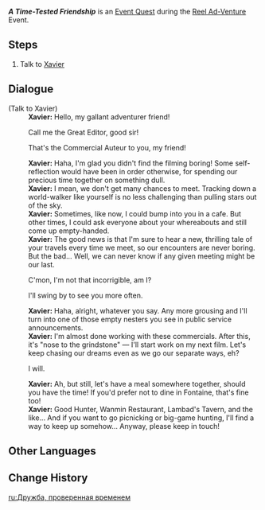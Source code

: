 {{Quest Infobox
|id            = 74686
|image         = Event Quest A Time-Tested Friendship.png
|type          = World
|requirement   = Complete all scripts{{Verify|Minimum "quality" requirement, or no?}}
|characters    = Traveler; Xavier
|startLocation = [[Café Lutece]], [[Court of Fontaine]], [[Fontaine]]
|region        = Fontaine
|area          = Court of Fontaine Region
|subarea       = Court of Fontaine
|prev          = Filmmaking Notes
|rewards       = Primogem*10;Mora*10,000;Adventurer's Experience*4
|event_name    = Reel Ad-Venture
}}
'''''A Time-Tested Friendship''''' is an [[Event Quest]] during the [[Reel Ad-Venture]] Event.

==Steps==
# Talk to [[Xavier]]

==Dialogue==
{{Quest Description|Aside from filming, there are other things we can do together, like meeting for a meal. [[Good Hunter]], [[Wanmin Restaurant]], [[Lambad's Tavern]], [[Hotel Debord]], and the like... Coffee at [[Café Lutece]] might not be a bad idea either.}}
{{Dialogue Start}}
;(Talk to Xavier)
:'''Xavier:''' Hello, my gallant adventurer friend!
:{{DIcon}} Call me the Great Editor, good sir!
:{{DIcon}} That's the Commercial Auteur to you, my friend!
:'''Xavier:''' Haha, I'm glad you didn't find the filming boring! Some self-reflection would have been in order otherwise, for spending our precious time together on something dull.
:'''Xavier:''' I mean, we don't get many chances to meet. Tracking down a world-walker like yourself is no less challenging than pulling stars out of the sky.
:'''Xavier:''' Sometimes, like now, I could bump into you in a cafe. But other times, I could ask everyone about your whereabouts and still come up empty-handed.
:'''Xavier:''' The good news is that I'm sure to hear a new, thrilling tale of your travels every time we meet, so our encounters are never boring. But the bad... Well, we can never know if any given meeting might be our last.
:{{DIcon}} C'mon, I'm not that incorrigible, am I?
:{{DIcon}} I'll swing by to see you more often.
:'''Xavier:''' Haha, alright, whatever you say. Any more grousing and I'll turn into one of those empty nesters you see in public service announcements.
:'''Xavier:''' I'm almost done working with these commercials. After this, it's "nose to the grindstone" &mdash; I'll start work on my next film. Let's keep chasing our dreams even as we go our separate ways, eh?
:{{DIcon}} I will.
:'''Xavier:''' Ah, but still, let's have a meal somewhere together, should you have the time! If you'd prefer not to dine in Fontaine, that's fine too!
:'''Xavier:''' Good Hunter, Wanmin Restaurant, Lambad's Tavern, and the like... And if you want to go picnicking or big-game hunting, I'll find a way to keep up somehow... Anyway, please keep in touch!
{{Dialogue End}}

==Other Languages==
{{Other Languages
|en       = A Time-Tested Friendship
|zhs      = 友谊地久天长
|zhs_rm   = 
|zht      = 友誼地久天長
|zht_rm   = 
|zh_tl    = 
|ja       = 変わらぬ友情
|ja_rm    = Kawaranu Yuujou
|ja_tl    = Unchanging Friendship
|ko       = 오랜 우정
|ko_tl    = 
|es       = Por una amistad eterna
|es_tl    = For an Eternal Friendship
|fr       = Une amitié éprouvée par le temps
|fr_tl    = A Time-Tested Friendship
|ru       = Дружба, проверенная временем
|ru_tl    = 
|th       = มิตรภาพแสนยาวนาน
|th_rm    = 
|th_tl    = 
|vi       = Tình Bạn Trường Tồn
|vi_tl    = 
|de       = Eine altbewährte Freundschaft
|de_tl    = 
|id       = Persahabatan Tak Lekang Oleh Waktu
|id_tl    = Lasting Friendship
|pt       = Uma Amizade Testada Pelo Tempo
|pt_tl    = 
|tr       = Eskimeyen Dostluk
|tr_tl    = 
|it       = Un'amicizia di vecchia data
|it_tl    = 
}}

==Change History==
{{Change History|5.4}}

[[ru:Дружба, проверенная временем]]